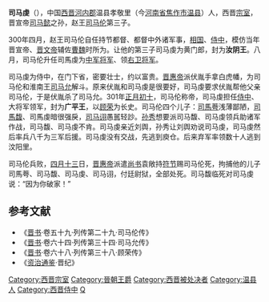 '''司马虔'''（{{bd|3世纪||301年|catIdx=S}}），中国[[西晋|西晋]][[河內郡_(中國)|河内郡]]温县孝敬里（今[[河南省|河南省]][[焦作市|焦作市]][[温县|温县]]）人，西晋[[宗室|宗室]]，晋宣帝[[司马懿|司马懿]]之孙，赵王[[司马伦|司马伦]]第三子。

300年四月，赵王司马伦自任持节都督、都督中外诸军事，[[相国|相国]]、[[侍中|侍中]]，模仿当年晋宣帝、[[晋文帝|晋文帝]]辅佐[[曹魏|曹魏]]时所为。让他的第三子司马虔为黄门郎，封为'''汝阴王'''。八月，司马伦升任司馬虔为[[中军将军|中军将军]]、领[[右卫将军|右卫将军]]。

司马虔为侍中，在门下省，密要壮士，约以富贵。[[晋惠帝|晋惠帝]]派伏胤手拿白虎幡，为司马伦和淮南王[[司马允|司马允]]解斗。原来伏胤和司马虔是很要好，司马虔要求伏胤帮他父亲司马伦，于是伏胤杀了司马允。301年[[正月初十|正月初十]]，司马伦称帝，司马虔担任[[侍中|侍中]]、大将军领军，封为'''广平王'''，以[[顾荣|顾荣]]为长史。司马伦四个儿子：[[司馬荂|司馬荂]]浅薄鄙陋，[[司馬馥|司馬馥]]、司馬虔暗很强戾，[[司马诩|司马诩]]愚嚚轻訬。[[孙秀|孙秀]]想要派司马馥、司马虔领兵助诸军作战，司马馥、司马虔不肯。司马虔亲近刘舆，孙秀让刘舆劝说司马虔，司马虔然后率兵八千为三军后援。司马虔没有交战，先逃到庾仓。后来弃军率领数十人逃到汶阳里。

司马伦兵败，[[四月十三|四月十三]]日，[[晋惠帝|晋惠帝]]派遣[[尚书|尚书]]袁敞持[[符节|符节]]赐司马伦死，拘捕他的儿子司馬荂、司马馥、司马虔、司马诩，付廷尉狱，全部处死。司马馥临死对司马虔说：“因为你破家！”

==参考文献==
*《[[晋书|晋书]]·卷五十九·列传第二十九·司马伦传》
*《[[晋书|晋书]]·卷六十四·列传第三十四·司马允传》
*《[[晋书|晋书]]·卷六十八·列传第三十八·顾荣传》
*《[[资治通鉴|资治通鉴]]·晋纪》

{{DEFAULTSORT:S}}

[[Category:西晋宗室|Category:西晋宗室]]
[[Category:晉朝王爵|Category:晉朝王爵]]
[[Category:西晋被处决者|Category:西晋被处决者]]
[[Category:温县人|Category:温县人]]
[[Category:西晋侍中|Category:西晋侍中]]
[[Category:司马姓|Q]]